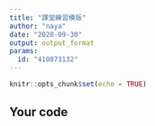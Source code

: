 ```yaml
---
title: "課堂練習模版"
author: "naya"
date: "2020-09-30"
output: output_format
params:
  id: "410873132"
---
```


```r
knitr::opts_chunk$set(echo = TRUE)
```

## Your code

```r

```

